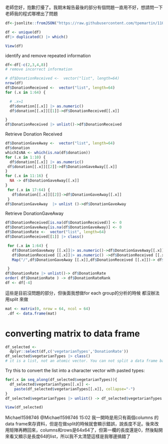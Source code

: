 老師您好，抱歉打擾了。我期末報告最後的部分有個問題一直用不好，想請問一下老師我的程式哪裡出了問題
```r

df<-jsonlite::fromJSON("https://raw.githubusercontent.com/tpemartin/110-1-r4ds-main/main/taiwan_vege_restaurant.json")

df <- unique(df)
df|> duplicated() |> which()

View(df)
```

identify and remove repeated information

```r
df<-df[-c(2,3,4,8)]
# remove incorrect information

# df$DonationReceived <-  vector("list", length=64)
nrow(df)
df$DonationReceived <-  vector("list", length=64)
for (.x in 1:64) {

  # .x=1
  df$donation[[.x]] |> as.numeric()
  df$donation[[.x]][[1]]->df$DonationReceived[[.x]]

}
df$DonationReceived |> unlist()->df$DonationReceived
```


Retrieve Donation Received
```r
df$DonationGaveAway <-  vector("list", length=64)
df$donation
whichIsNA <- which(is.na(df$donation))
for (.x in 1:10) {
  df$donation[[.x]] |> as.numeric()
 df$donation[[.x]][[2]]->df$DonationGaveAway[[.x]] 
}
for (.x in 11:16) {
  NA -> df$DonationGaveAway[[.x]] 
}
 for (.x in 17:64) {
   df$donation[[.x]][[2]]->df$DonationGaveAway[[.x]] 
 }
df$DonationGaveAway  |> unlist ()->df$DonationGaveAway
```


Retrieve DonationGaveAway
```r
df$DonationReceived[is.na(df$DonationReceived)] <- 0
df$DonationGaveAway[is.na(df$DonationGaveAway)] <- 0
df$DonationRate <-  vector("list", length=64)
df$DonationReceived[[1]] |> class()

 for (.x in 1:64) {
   df$DonationGaveAway [[.x]]|> as.numeric()->df$DonationGaveAway[[.x]] |> class()
   df$DonationReceived [[.x]]|> as.numeric() ->df$DonationReceived [[.x]]
   Map("/",df$DonationGaveAway [[.x]],df$DonationReceived [[.x]])-> df$DonationRate[[.x]]

 }
df$DonationRate |> unlist()-> df$DonationRate 
order( df$DonationRate ) -> df$DonationRateRank
df <- df[-4]
```


這些是目前沒問題的部分，但後面我想做for each group的分析的時候 都沒辦法用split 來做

```r
mat <- matrix(0, nrow = 64, ncol = 64)
 .df <- data.frame(mat)

```


# converting matrix to data frame

```r
df_selected <- 
  dplyr::select(df,c('vegetarianTypes','DonationRate')) 
df_selected$vegetarianTypes |> class() 
# it is a list, not an atomic vector. You can not split a data frame based on a list
```

Try this to convert the list into a character vector with pasted types:
```r
for(.x in seq_along(df_selected$vegetarianTypes)){
  df_selected$vegetarianTypes[[.x]] <- 
    paste(df_selected$vegetarianTypes[[.x]], collapse="-")
}
df_selected$vegetarianTypes |> unlist() -> df_selected$vegetarianTypes

View(df_selected)
```


Michael1598746 @Michael1598746 15:02
我一開時是用只有兩個columns 的data frame來存資料，但是在做split的時候就會顯示錯誤，說長度不足。後來改用矩陣再轉回來，columns和rows是64x64了，但第一欄的長度還是0，然後點開來看又顯示是長度64的list，所以我不太清楚這樣是我哪邊搞錯了
